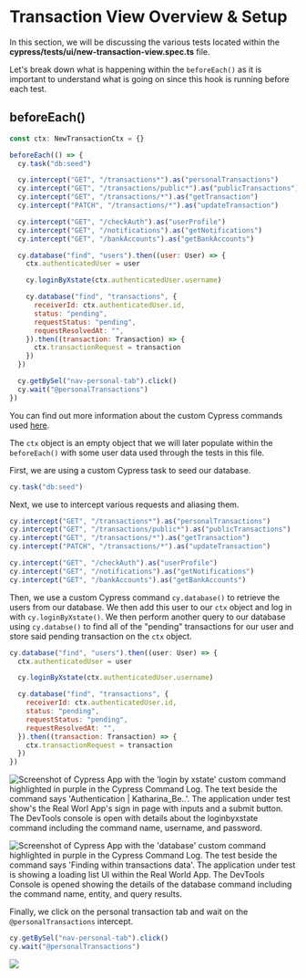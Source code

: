 # Transaction View Overview & Setup

In this section, we will be discussing the various tests located within the **cypress/tests/ui/new-transaction-view.spec.ts** file.

Let's break down what is happening within the `beforeEach()` as it is important to understand what is going on since this hook is running before each test.

## beforeEach()

```js
const ctx: NewTransactionCtx = {}

beforeEach(() => {
  cy.task("db:seed")

  cy.intercept("GET", "/transactions*").as("personalTransactions")
  cy.intercept("GET", "/transactions/public*").as("publicTransactions")
  cy.intercept("GET", "/transactions/*").as("getTransaction")
  cy.intercept("PATCH", "/transactions/*").as("updateTransaction")

  cy.intercept("GET", "/checkAuth").as("userProfile")
  cy.intercept("GET", "/notifications").as("getNotifications")
  cy.intercept("GET", "/bankAccounts").as("getBankAccounts")

  cy.database("find", "users").then((user: User) => {
    ctx.authenticatedUser = user

    cy.loginByXstate(ctx.authenticatedUser.username)

    cy.database("find", "transactions", {
      receiverId: ctx.authenticatedUser.id,
      status: "pending",
      requestStatus: "pending",
      requestResolvedAt: "",
    }).then((transaction: Transaction) => {
      ctx.transactionRequest = transaction
    })
  })

  cy.getBySel("nav-personal-tab").click()
  cy.wait("@personalTransactions")
})
```

You can find out more information about the custom Cypress commands used [here](/real-world-examples/custom-cypress-commands).

The `ctx` object is an empty object that we will later populate within the `beforeEach()` with some user data used through the tests in this file.

First, we are using a custom Cypress task to seed our database.

```js
cy.task("db:seed")
```

Next, we use <apiLink apiName="intercept" displayName="cy.intercept()" /> to intercept various requests and aliasing them.

```js
cy.intercept("GET", "/transactions*").as("personalTransactions")
cy.intercept("GET", "/transactions/public*").as("publicTransactions")
cy.intercept("GET", "/transactions/*").as("getTransaction")
cy.intercept("PATCH", "/transactions/*").as("updateTransaction")

cy.intercept("GET", "/checkAuth").as("userProfile")
cy.intercept("GET", "/notifications").as("getNotifications")
cy.intercept("GET", "/bankAccounts").as("getBankAccounts")
```

Then, we use a custom Cypress command `cy.database()` to retrieve the users from our database. We then add this user to our `ctx` object and log in with `cy.loginByXstate()`.
We then perform another query to our database using `cy.databse()` to find all of the "pending" transactions for our user and store said pending transaction on the `ctx` object.

```js
cy.database("find", "users").then((user: User) => {
  ctx.authenticatedUser = user

  cy.loginByXstate(ctx.authenticatedUser.username)

  cy.database("find", "transactions", {
    receiverId: ctx.authenticatedUser.id,
    status: "pending",
    requestStatus: "pending",
    requestResolvedAt: "",
  }).then((transaction: Transaction) => {
    ctx.transactionRequest = transaction
  })
})
```

![Screenshot of Cypress App with the 'login by xstate' custom command highlighted in purple in the Cypress Command Log. The text beside the command says 'Authentication | Katharina_Be..'. The application under test show's the Real Worl App's sign in page with inputs and a submit button. The DevTools console is open with details about the loginbyxstate command including the command name, username, and password.](/images/real-world-examples/transaction-view/transaction-view-overview-and-setup/Screen_Shot_2021-09-16_at_9.18.09_AM.png)

![Screenshot of Cypress App with the 'database' custom command highlighted in purple in the Cypress Command Log. The test beside the command says 'Finding within transactions data'. The application under test is showing a loading list UI within the Real World App. The DevTools Console is opened showing the details of the database command including the command name, entity, and query results.](/images/real-world-examples/transaction-view/transaction-view-overview-and-setup/Screen_Shot_2021-09-16_at_9.18.44_AM.png)

Finally, we click on the personal transaction tab and wait on the `@personalTransactions` intercept.

```js
cy.getBySel("nav-personal-tab").click()
cy.wait("@personalTransactions")
```

![](/images/real-world-examples/transaction-view/transaction-view-overview-and-setup/Screen_Shot_2021-09-16_at_9.19.05_AM.png)
